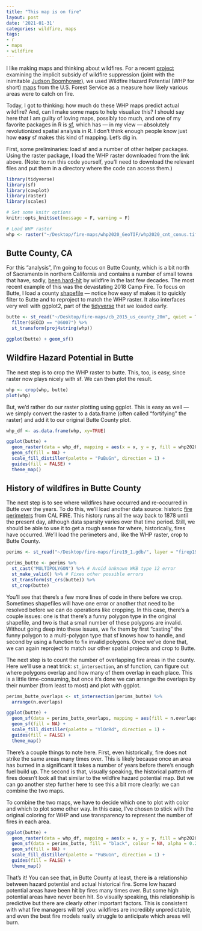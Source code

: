 ```yaml
---
title: "This map is on fire"
layout: post
date: '2021-01-31'
categories: wildfire, maps
tags:
- r
- maps
- wildfire
---
```


I like making maps and thinking about wildfires. For a recent [project](https://www.nber.org/system/files/working_papers/w26550/w26550.pdf) examining the implicit subsidy of wildfire suppression (joint with the inimitable [Judson Boomhower](https://www.judsonboomhower.com/)), we used Wildfire Hazard Potential (WHP for short) [maps](https://www.firelab.org/project/wildfire-hazard-potential) from the U.S. Forest Service as a measure how likely various areas were to catch on fire.

Today, I got to thinking: how much do these WHP maps predict actual wildfire? And, can I make some maps to help visualize this? I should say here that I am guilty of loving maps, possibly too much, and one of my favorite packages in R is [sf](https://github.com/r-spatial/sf/), which has --- in my view --- absolutely revolutionized spatial analysis in R. I don't think enough people know just how __easy__ sf makes this kind of mapping. Let's dig in.

First, some preliminaries: load sf and a number of other helper packages. Using the raster package, I load the WHP raster downloaded from the link above. (Note: to run this code yourself, you'll need to download the relevant files and put them in a directory where the code can access them.)

```r
library(tidyverse)
library(sf)
library(cowplot)
library(raster)
library(scales)

# Set some knitr options
knitr::opts_knit$set(message = F, warning = F)

# Load WHP raster
whp <- raster("~/Desktop/fire-maps/whp2020_GeoTIF/whp2020_cnt_conus.tif")
```

## Butte County, CA

For this "analysis", I'm going to focus on Butte County, which is a bit north of Sacramento in northern California and contains a number of small towns that have, sadly, [been hard-hit](https://www.sfchronicle.com/california-wildfires/article/At-Station-62-shelter-from-the-firestorm-15576500.php) by wildfire in the last few decades. The most recent example of this was the devastating 2018 Camp Fire. To focus on Butte, I load a county [shapefile](https://catalog.data.gov/dataset/2015-cartographic-boundary-file-state-county-for-united-states-1-20000000) --- notice how easy sf makes it to quickly filter to Butte and to reproject to match the WHP raster. It also interfaces very well with ggplot2, part of the [tidyverse](https://www.tidyverse.org/) that we loaded early.

```r
butte <- st_read("~/Desktop/fire-maps/cb_2015_us_county_20m", quiet = T) %>%
  filter(GEOID == "06007") %>%
  st_transform(proj4string(whp))

ggplot(butte) + geom_sf()
```

## Wildfire Hazard Potential in Butte

The next step is to crop the WHP raster to butte. This, too, is easy, since raster now plays nicely with sf. We can then plot the result.

```r
whp <- crop(whp, butte)
plot(whp)
```

But, we'd rather do our raster plotting using ggplot. This is easy as well --- we simply convert the raster to a data.frame (often called "fortifying" the raster) and add it to our original Butte County plot.

```r
whp_df <- as.data.frame(whp, xy=TRUE)

ggplot(butte) + 
  geom_raster(data = whp_df, mapping = aes(x = x, y = y, fill = whp2020_cnt_conus)) + 
  geom_sf(fill = NA) + 
  scale_fill_distiller(palette = "PuBuGn", direction = 1) + 
  guides(fill = FALSE) + 
  theme_map()
```

## History of wildfires in Butte County

The next step is to see where wildfires have occurred and re-occurred in Butte over the years. To do this, we'll load another data source: historic [fire perimeters](https://frap.fire.ca.gov/frap-projects/fire-perimeters/) from CAL FIRE. This history runs all the way back to 1878 until the present day, although data sparsity varies over that time period. Still, we should be able to use it to get a rough sense for where, historically, fires have occurred. We'll load the perimeters and, like the WHP raster, crop to Butte County.

```r
perims <- st_read("~/Desktop/fire-maps/fire19_1.gdb/", layer = "firep19_1")

perims_butte <- perims %>% 
  st_cast("MULTIPOLYGON") %>% # Avoid Unknown WKB type 12 error
  st_make_valid() %>% # Fixes other possible errors
  st_transform(st_crs(butte)) %>% 
  st_crop(butte)
```

You'll see that there's a few more lines of code in there before we crop. Sometimes shapefiles will have one error or another that need to be resolved before we can do operations like cropping. In this case, there's a couple issues: one is that there's a funny polygon type in the original shapefile, and two is that a small number of these polygons are invalid. Without going deep into these issues, we fix them by first "casting" the funny polygon to a multi-polygon type that sf knows how to handle, and second by using a function to fix invalid polygons. Once we've done that, we can again reproject to match our other spatial projects and crop to Butte.

The next step is to count the number of overlapping fire areas in the county. Here we'll use a neat trick: `st_intersection`, an sf function, can figure out where polygons overlap and how many of them overlap in each place. This is a little time-consuming, but once it's done we can arrange the overlaps by their number (from least to most) and plot with ggplot.

```r
perims_butte_overlaps <- st_intersection(perims_butte) %>% 
  arrange(n.overlaps)

ggplot(butte) + 
  geom_sf(data = perims_butte_overlaps, mapping = aes(fill = n.overlaps), colour = NA) + 
  geom_sf(fill = NA) + 
  scale_fill_distiller(palette = "YlOrRd", direction = 1) + 
  guides(fill = FALSE) + 
  theme_map()
```

There's a couple things to note here. First, even historically, fire does not strike the same areas many times over. This is likely because once an area has burned in a significant it takes a number of years before there's enough fuel build up. The second is that, visually speaking, the historical pattern of fires doesn't look all that similar to the wildfire hazard potential map. But we can go another step further here to see this a bit more clearly: we can combine the two maps.

To combine the two maps, we have to decide which one to plot with color and which to plot some other way. In this case, I've chosen to stick with the original coloring for WHP and use transparency to represent the number of fires in each area. 

```r
ggplot(butte) + 
  geom_raster(data = whp_df, mapping = aes(x = x, y = y, fill = whp2020_cnt_conus)) + 
  geom_sf(data = perims_butte, fill = "black", colour = NA, alpha = 0.25) + 
  geom_sf(fill = NA) + 
  scale_fill_distiller(palette = "PuBuGn", direction = 1) + 
  guides(fill = FALSE) + 
  theme_map()
```

That's it! You can see that, in Butte County at least, there **is** a relationship between hazard potential and actual historical fire. Some low hazard potential areas have been hit by fires many times over. But some high potential areas have never been hit. So visually speaking, this relationship is predictive but there are clearly other important factors. This is consistent with what fire managers will tell you: wildfires are incredibly unpredictable, and even the best fire models really struggle to anticipate which areas will burn. 